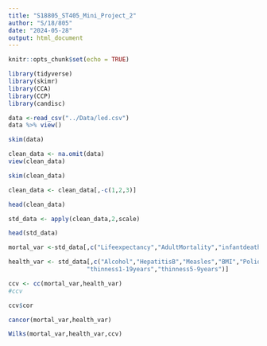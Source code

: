 ---
title: "S18805_ST405_Mini_Project_2"
author: "S/18/805"
date: "2024-05-28"
output: html_document
---

```{r setup, include=FALSE}
knitr::opts_chunk$set(echo = TRUE)
```

```{r}
library(tidyverse)
library(skimr)
library(CCA)
library(CCP)
library(candisc)
```

```{r}
data <-read_csv("../Data/led.csv")
data %>% view()
```

```{r}
skim(data)
```

```{r}
clean_data <- na.omit(data) 
view(clean_data)
```

```{r}
skim(clean_data)
```

```{r}
clean_data <- clean_data[,-c(1,2,3)] 
```

```{r}
head(clean_data)
```


```{r}
std_data <- apply(clean_data,2,scale)
```

```{r}
head(std_data)
```

```{r}
mortal_var <-std_data[,c("Lifeexpectancy","AdultMortality","infantdeaths","under-fivedeaths","HIV/AIDS")]

health_var <- std_data[,c("Alcohol","HepatitisB","Measles","BMI","Polio","Totalexpenditure","Diphtheria",
                      "thinness1-19years","thinness5-9years")]
```

```{r}
ccv <- cc(mortal_var,health_var)
#ccv
```

```{r}
ccv$cor
```

```{r}
cancor(mortal_var,health_var)
```

```{r}
Wilks(mortal_var,health_var,ccv)
```





















